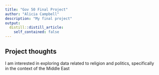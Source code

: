 ```yaml
---
title: "Gov 50 Final Project"
author: "Alicia Campbell"
description: "My final project"
output:
  distill::distill_article:
    self_contained: false
---
```




## Project thoughts

I am interested in exploring data related to religion and politics, specifically in the context of the Middle East